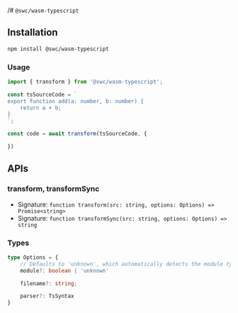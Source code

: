 /# `@swc/wasm-typescript`


## Installation

```bash
npm install @swc/wasm-typescript
```

### Usage
```typescript
import { transform } from '@swc/wasm-typescript';

const tsSourceCode = `
export function add(a: number, b: number) {
    return a + b;
}
`;

const code = await transform(tsSourceCode, {

})
```

## APIs

### transform, transformSync

- Signature: `function transform(src: string, options: Options) => Promise<string>`
- Signature: `function transformSync(src: string, options: Options) => string`




### Types

```typescript
type Options = {
    // Defaults to 'unknown', which automatically detects the module type.
    module?: boolean | 'unknown'

    filename?: string;

    parser?: TsSyntax
}
```
